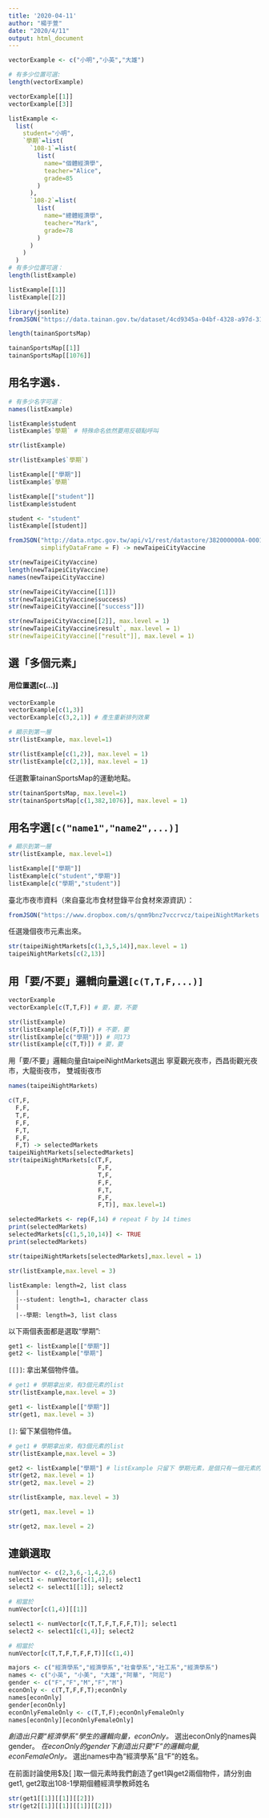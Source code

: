 ```yaml
---
title: '2020-04-11'
author: "楊于萱"
date: "2020/4/11"
output: html_document
---
```


```r
vectorExample <- c("小明","小英","大雄")

# 有多少位置可選:
length(vectorExample)
```

```r
vectorExample[[1]]
vectorExample[[3]]
```

```r
listExample <- 
  list(
    student="小明",
    `學期`=list(
      `108-1`=list(
        list(
          name="個體經濟學",
          teacher="Alice",
          grade=85
        )
      ),
      `108-2`=list(
        list(
          name="總體經濟學",
          teacher="Mark",
          grade=78
        )
      )
    )
  )
# 有多少位置可選：
length(listExample)
```

```r
listExample[[1]]
listExample[[2]]
```

```r
library(jsonlite)
fromJSON("https://data.tainan.gov.tw/dataset/4cd9345a-04bf-4328-a97d-314ff78b4763/resource/afc025fc-1ef4-447c-b785-a680391d0ca1/download/tnsport2.json", simplifyDataFrame = F) -> tainanSportsMap

length(tainanSportsMap)
```

```r
tainanSportsMap[[1]]
tainanSportsMap[[1076]]
```

## 用名字選`$.`{-}

```r
# 有多少名字可選：
names(listExample)
```

```r
listExample$student
listExample$`學期` # 特殊命名依然要用反頓點呼叫
```

```r
str(listExample)
```

```r
str(listExample$`學期`)
```

```r
listExample[["學期"]]
listExample$`學期`

listExample[["student"]]
listExample$student
```

```r
student <- "student"
listExample[[student]]
```

```r
fromJSON("http://data.ntpc.gov.tw/api/v1/rest/datastore/382000000A-000157-002",
         simplifyDataFrame = F) -> newTaipeiCityVaccine
```

```r
str(newTaipeiCityVaccine)
length(newTaipeiCityVaccine)
names(newTaipeiCityVaccine)
```

```r
str(newTaipeiCityVaccine[[1]])
str(newTaipeiCityVaccine$success)
str(newTaipeiCityVaccine[["success"]])

str(newTaipeiCityVaccine[[2]], max.level = 1)
str(newTaipeiCityVaccine$result`, max.level = 1)
str(newTaipeiCityVaccine[["result"]], max.level = 1)
```

## 選「多個元素」

#### 用位置選[c(...)] {-}

```r
vectorExample
vectorExample[c(1,3)]
vectorExample[c(3,2,1)] # 產生重新排列效果
```

```r
# 顯示到第一層
str(listExample, max.level=1)

str(listExample[c(1,2)], max.level = 1)
str(listExample[c(2,1)], max.level = 1)
```

任選數筆tainanSportsMap的運動地點。

```r
str(tainanSportsMap, max.level=1)
str(tainanSportsMap[c(1,382,1076)], max.level = 1)
```

## 用名字選`[c("name1","name2",...)]` {-}

```r
# 顯示到第一層
str(listExample, max.level=1)

listExample[["學期"]]
listExample[c("student","學期")]
listExample[c("學期","student")]
```

臺北市夜市資料（來自臺北市食材登錄平台食材來源資訊）：

```r
fromJSON("https://www.dropbox.com/s/qnm9bnz7vccrvcz/taipeiNightMarkets.json?dl=1", simplifyDataFrame = F) -> taipeiNightMarkets
```
任選幾個夜市元素出來。

```r
str(taipeiNightMarkets[c(1,3,5,14)],max.level = 1)
taipeiNightMarkets[c(2,13)]
```

##  用「要/不要」邏輯向量選`[c(T,T,F,...)]`{-}

```r
vectorExample
vectorExample[c(T,T,F)] # 要，要，不要
```

```r
str(listExample)
str(listExample[c(F,T)]) # 不要，要
str(listExample[c("學期")]) # 同173
str(listExample[c(T,T)]) # 要，要
```

用「要/不要」邏輯向量自taipeiNightMarkets選出 寧夏觀光夜市，西昌街觀光夜市，大龍街夜市， 雙城街夜市

```r
names(taipeiNightMarkets)
```

```r
c(T,F,
  F,F,
  T,F,
  F,F,
  F,T,
  F,F,
  F,T) -> selectedMarkets
taipeiNightMarkets[selectedMarkets]
str(taipeiNightMarkets[c(T,F,
                         F,F,
                         T,F,
                         F,F,
                         F,T,
                         F,F,
                         F,T)], max.level=1)
```

```r
selectedMarkets <- rep(F,14) # repeat F by 14 times
print(selectedMarkets)
selectedMarkets[c(1,5,10,14)] <- TRUE
print(selectedMarkets)
```

```r
str(taipeiNightMarkets[selectedMarkets],max.level = 1)
```

```r
str(listExample,max.level = 3)
```

```
listExample: length=2, list class
  |
  |--student: length=1, character class
  |
  |--學期: length=3, list class
```

以下兩個表面都是選取“學期”:
```r
get1 <- listExample[["學期"]]
get2 <- listExample["學期"]
```

`[[]]`: 拿出某個物件值。

```r
# get1 # 學期拿出來，有3個元素的list
str(listExample,max.level = 3)
```

```r
get1 <- listExample[["學期"]]
str(get1, max.level = 3)
```

`[]`: 留下某個物件值。

```r
# get1 # 學期拿出來，有3個元素的list
str(listExample,max.level = 3)
```

```r
get2 <- listExample["學期"] # listExample 只留下 學期元素，是個只有一個元素的list
str(get2, max.level = 1)
str(get2, max.level = 2)
```

```r
str(listExample, max.level = 3)
```

```r
str(get1, max.level = 1)
```

```r
str(get2, max.level = 2)
```

## 連鎖選取

```r
numVector <- c(2,3,6,-1,4,2,6)
select1 <- numVector[c(1,4)]; select1
select2 <- select1[[1]]; select2

# 相當於
numVector[c(1,4)][[1]]
```

```r
select1 <- numVector[c(T,T,F,T,F,F,T)]; select1
select2 <- select1[c(1,4)]; select2

# 相當於
numVector[c(T,T,F,T,F,F,T)][c(1,4)]
```


```r
majors <- c("經濟學系","經濟學系","社會學系","社工系","經濟學系")
names <- c("小英", "小美", "大雄","阿華", "阿尼")
gender <- c("F","F","M","F","M")
econOnly <- c(T,T,F,F,T);econOnly
names[econOnly]
gender[econOnly]
econOnlyFemaleOnly <- c(T,T,F);econOnlyFemaleOnly
names[econOnly][econOnlyFemaleOnly]
```
*創造出只要“經濟學系”學生的邏輯向量，econOnly。
*選出econOnly的names與gender。
*在econOnly的gender下創造出只要“F”的邏輯向量, econFemaleOnly。
*選出names中為“經濟學系”且“F”的姓名。

在前面討論使用$及[ ]取一個元素時我們創造了get1與get2兩個物件，請分別由get1, get2取出108-1學期個體經濟學教師姓名

```r
str(get1[[1]][[1]][[2]])
str(get2[[1]][[1]][[1]][[2]])
```